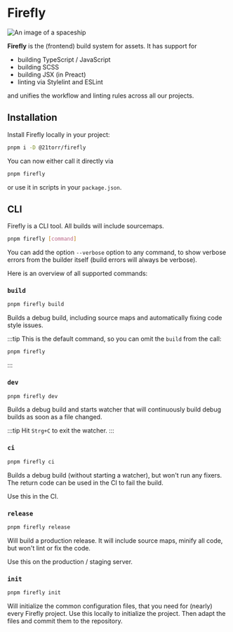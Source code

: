# Firefly

![An image of a spaceship](https://images.unsplash.com/photo-1584852498908-85e3e7bb303a?ixlib=rb-1.2.1&ixid=eyJhcHBfaWQiOjEyMDd9&auto=format&fit=crop&w=2250&q=80)

**Firefly** is the (frontend) build system for assets. It has support for

- building TypeScript / JavaScript
- building SCSS
- building JSX (in Preact)
- linting via Stylelint and ESLint

and unifies the workflow and linting rules across all our projects.

## Installation

Install Firefly locally in your project:

```bash
pnpm i -D @21torr/firefly
```

You can now either call it directly via

```bash
pnpm firefly
```

or use it in scripts in your `package.json`.


## CLI

Firefly is a CLI tool.
All builds will include sourcemaps.

```bash
pnpm firefly [command]
```

You can add the option `--verbose` option to any command, to show verbose
errors from the builder itself (build errors will always be verbose).

Here is an overview of all supported commands:


### `build`

```bash
pnpm firefly build
```

Builds a debug build, including source maps and automatically fixing code style issues.

:::tip
This is the default command, so you can omit the `build` from the call:

```bash
pnpm firefly
```
:::


### `dev`

```bash
pnpm firefly dev
```

Builds a debug build and starts watcher that will continuously build debug
builds as soon as a file changed.

:::tip
Hit `Strg+C` to exit the watcher.
:::


### `ci`

```bash
pnpm firefly ci
```

Builds a debug build (without starting a watcher), but won't run any fixers.
The return code can be used in the CI to fail the build.

Use this in the CI.


### `release`

```bash
pnpm firefly release
```

Will build a production release. It will include source maps, minify all code, but won't lint or fix the code.

Use this on the production / staging server.


### `init`

```bash
pnpm firefly init
```

Will initialize the common configuration files, that you need for (nearly) every Firefly project.
Use this locally to initialize the project. Then adapt the files and commit them to the repository.
